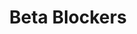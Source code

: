 ---
title: Beta Blockers
aka:
  - beta-adrenergic blocking agents
family_members:
  - Propranolol
  - Atenolol
  - Metoprolol
  - Bisoprolol
  - Carvedilol
  - Nadolol
duration_chart_title: Oral Duration of Propranolol
duration_chart:
  total: 6–12h
  onset: 1–2h
  coming_up: 2–3h
  plateau: 3–6h
  coming_down: 2–4h
positive_effects: reduced heart rate, decreased anxiety, lowered blood pressure
negative_effects: fatigue, dizziness, shortness of breath, cold extremities, emotional blunting, sleep disturbances
neutral_effects: reduced arousal, slowed reaction time, lowered exercise tolerance
dosage_table:
  title: Oral Dosage of Propranolol
  threshold: 5 mg
  light: 10–20 mg
  common: 20–40 mg
  strong: 40–80 mg
  heavy: 80+ mg
--- 